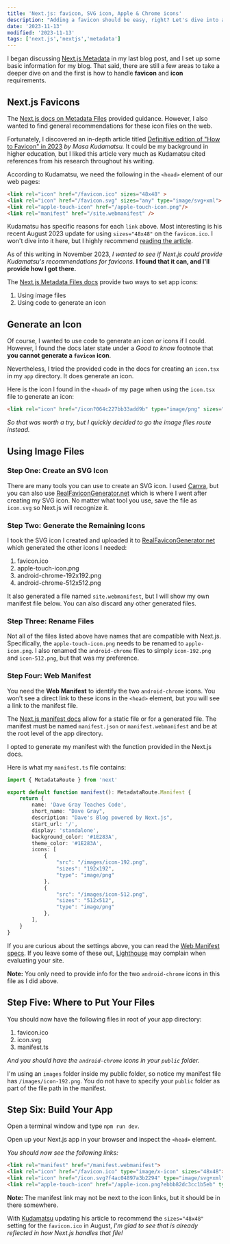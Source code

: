 ```yaml
---
title: 'Next.js: favicon, SVG icon, Apple & Chrome icons'
description: "Adding a favicon should be easy, right? Let's dive into adding favicons in Next.js."
date: '2023-11-13'
modified: '2023-11-13'
tags: ['next.js','nextjs','metadata']
---
```


I began discussing [Next.js Metadata](https://www.davegray.codes/posts/nextjs-ordering-merging-metadata) in my last blog post, and I set up some basic information for my blog. That said, there are still a few areas to take a deeper dive on and the first is how to handle **favicon** and **icon** requirements.

## Next.js Favicons

The [Next.js docs on Metadata Files](https://nextjs.org/docs/app/api-reference/file-conventions/metadata/app-icons) provided guidance. However, I also wanted to find general recommendations for these icon files on the web.

Fortunately, I discovered an in-depth article titled [Definitive edition of "How to Favicon" in 2023](https://dev.to/masakudamatsu/favicon-nightmare-how-to-maintain-sanity-3al7) _by Masa Kudamatsu._ It could be my background in higher education, but I liked this article very much as Kudamatsu cited references from his research throughout his writing. 

According to Kudamatsu, we need the following in the `<head>` element of our web pages:

```html
<link rel="icon" href="/favicon.ico" sizes="48x48" >
<link rel="icon" href="/favicon.svg" sizes="any" type="image/svg+xml">
<link rel="apple-touch-icon" href="/apple-touch-icon.png"/>
<link rel="manifest" href="/site.webmanifest" />
```
Kudamatsu has specific reasons for each `link` above. Most interesting is his recent August 2023 update for using `sizes="48x48"` on the `favicon.ico`. I won't dive into it here, but I highly recommend [reading the article]((https://dev.to/masakudamatsu/favicon-nightmare-how-to-maintain-sanity-3al7)).

As of this writing in November 2023, _I wanted to see if Next.js could provide Kudamatsu's recommendations for favicons._ **I found that it can, and I'll provide how I got there.** 

The [Next.js Metadata Files docs](https://nextjs.org/docs/app/api-reference/file-conventions/metadata/app-icons) provide two ways to set app icons: 
1. Using image files
2. Using code to generate an icon

## Generate an Icon

Of course, I wanted to use code to generate an icon or icons if I could. However, I found the docs later state under a _Good to know_ footnote that **you cannot generate a `favicon` icon**.

Nevertheless, I tried the provided code in the docs for creating an `icon.tsx` in my `app` directory. It does generate an icon. 

Here is the icon I found in the `<head>` of my page when using the `icon.tsx` file to generate an icon: 

```html 
<link rel="icon" href="/icon?064c227bb33add9b" type="image/png" sizes="32x32">
```
_So that was worth a try, but I quickly decided to go the image files route instead._

## Using Image Files 

### Step One: Create an SVG Icon

There are many tools you can use to create an SVG icon. I used [Canva](https://www.canva.com/), but you can also use [RealFaviconGenerator.net](https://realfavicongenerator.net/) which is where I went after creating my SVG icon. No matter what tool you use, save the file as `icon.svg` so Next.js will recognize it.

### Step Two: Generate the Remaining Icons 

I took the SVG icon I created and uploaded it to [RealFaviconGenerator.net](https://realfavicongenerator.net/) which generated the other icons I needed: 

1. favicon.ico 
2. apple-touch-icon.png 
3. android-chrome-192x192.png 
4. android-chrome-512x512.png

It also generated a file named `site.webmanifest`, but I will show my own manifest file below. You can also discard any other generated files.

### Step Three: Rename Files 

Not all of the files listed above have names that are compatible with Next.js. Specifically, the `apple-touch-icon.png` needs to be renamed to `apple-icon.png`. I also renamed the `android-chrome` files to simply `icon-192.png` and `icon-512.png`, but that was my preference. 

### Step Four: Web Manifest 

You need the **Web Manifest** to identify the two `android-chrome` icons. You won't see a direct link to these icons in the `<head>` element, but you will see a link to the manifest file. 

The [Next.js manifest docs](https://nextjs.org/docs/app/api-reference/file-conventions/metadata/manifest) allow for a static file or for a generated file. The manifest must be named `manifest.json` or `manifest.webmanifest` and be at the root level of the app directory.

I opted to generate my manifest with the function provided in the Next.js docs. 

Here is what my `manifest.ts` file contains:

```ts 
import { MetadataRoute } from 'next'

export default function manifest(): MetadataRoute.Manifest {
    return {
        name: 'Dave Gray Teaches Code',
        short_name: "Dave Gray",
        description: "Dave's Blog powered by Next.js",
        start_url: '/',
        display: 'standalone',
        background_color: '#1E283A',
        theme_color: '#1E283A',
        icons: [
            {
                "src": "/images/icon-192.png",
                "sizes": "192x192",
                "type": "image/png"
            },
            {
                "src": "/images/icon-512.png",
                "sizes": "512x512",
                "type": "image/png"
            },
        ],
    }
}
```
If you are curious about the settings above, you can read the [Web Manifest specs](https://developer.mozilla.org/en-US/docs/Web/Manifest). If you leave some of these out, [Lighthouse](https://developer.chrome.com/en/docs/lighthouse/) may complain when evaluating your site.

**Note:** You only need to provide info for the two `android-chrome` icons in this file as I did above. 

## Step Five: Where to Put Your Files 

You should now have the following files in root of your app directory: 

1. favicon.ico 
2. icon.svg 
3. manifest.ts 

_And you should have the `android-chrome` icons in your `public` folder._ 

I'm using an `images` folder inside my public folder, so notice my manifest file has `/images/icon-192.png`. You do not have to specify your `public` folder as part of the file path in the manifest.

## Step Six: Build Your App 

Open a terminal window and type `npm run dev`. 

Open up your Next.js app in your browser and inspect the `<head>` element.

_You should now see the following links:_

```html 
<link rel="manifest" href="/manifest.webmanifest">
<link rel="icon" href="/favicon.ico" type="image/x-icon" sizes="48x48">
<link rel="icon" href="/icon.svg?f4ac04897a3b2294" type="image/svg+xml" sizes="any">
<link rel="apple-touch-icon" href="/apple-icon.png?ebbb82dc3cc1b5eb" type="image/png" sizes="180x180">
```
**Note:** The manifest link may not be next to the icon links, but it should be in there somewhere. 

With [Kudamatsu](https://dev.to/masakudamatsu/favicon-nightmare-how-to-maintain-sanity-3al7) updating his article to recommend the `sizes="48x48"` setting for the `favicon.ico` in August, _I'm glad to see that is already reflected in how Next.js handles that file!_ 